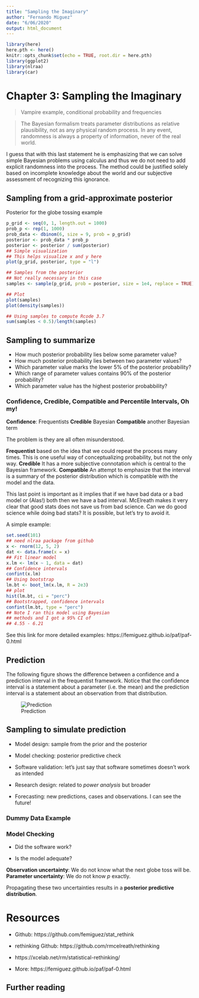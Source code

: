 ```yaml
---
title: "Sampling the Imaginary"
author: "Fernando Miguez"
date: "6/06/2020"
output: html_document
---
```


```r
library(here)
here.pth <- here()
knitr::opts_chunk$set(echo = TRUE, root.dir = here.pth)
library(ggplot2)
library(nlraa)
library(car)
```

# Chapter 3: Sampling the Imaginary

> Vampire example, conditional probability and frequencies

> The Bayesian formalism treats parameter distributions as relative plausibility, not as any physical random process. In any event, randomness is always a property of information, never of the real world. 

I guess that with this last statement he is emphasizing that we can solve simple Bayesian problems using calculus and thus we do not need to add explicit randomness into the process. The method could be justified solely based on incomplete knowledge about the world and our subjective assessment of recognizing this ignorance. 

## Sampling from a grid-approximate posterior

Posterior for the globe tossing example

```r
p_grid <- seq(0, 1, length.out = 1000)
prob_p <- rep(1, 1000)
prob_data <- dbinom(6, size = 9, prob = p_grid)
posterior <- prob_data * prob_p
posterior <- posterior / sum(posterior)
## Simple visualization
## This helps visualize x and y here
plot(p_grid, posterior, type = "l")

## Samples from the posterior
## Not really necessary in this case
samples <- sample(p_grid, prob = posterior, size = 1e4, replace = TRUE)

## Plot
plot(samples)
plot(density(samples))

## Using samples to compute Rcode 3.7
sum(samples < 0.5)/length(samples)
```

## Sampling to summarize

* How much posterior probability lies below some parameter value?
* How much posterior probability lies between two parameter values?
* Which parameter value marks the lower 5% of the posterior probability?
* Which range of parameter values contains 90% of the posterior probability?
* Which parameter value has the highest posterior probabbility?

### Confidence, Credible, Compatible and Percentile Intervals, Oh my!

**Confidence**: Frequentists
**Credible** Bayesian
**Compatible** another Bayesian term

The problem is they are all often misunderstood.

**Frequentist** based on the idea that we could repeat the process many times. This is one useful way of conceptualizing probability, but not the only way.
**Credible** It has a more subjective connotation which is central to the Bayesian framework.
**Compatible** An attempt to emphasize that the interval is a summary of the posterior distribution which is compatible with the model and the data.

This last point is important as it implies that if we have bad data or a bad model or (Alas!) both then we have a bad interval. McElreath makes it very clear that good stats does not save us from bad science. Can we do good science while doing bad stats? It is possible, but let's try to avoid it.

A simple example:

```r
set.seed(101)
## need nlraa package from github
x <- rnorm(12, 5, 2)
dat <- data.frame(x = x)
## Fit linear model
x.lm <- lm(x ~ 1, data = dat)
## Confidence intervals
confint(x.lm)
## Using bootstrap
lm.bt <- boot_lm(x.lm, R = 2e3)
## plot
hist(lm.bt, ci = "perc")
## Bootstrapped, confidence intervals
confint(lm.bt, type = "perc")
## Note I ran this model using Bayesian
## methods and I got a 95% CI of
## 4.55 - 6.21 
```

See this link for more detailed examples:
https://femiguez.github.io/paf/paf-0.html

## Prediction

The following figure shows the difference between a confidence and a prediction interval in the frequentist framework. Notice that the confidence interval is a statement about a parameter (i.e. the mean) and the prediction interval is a statement about an observation from that distribution.

![Prediction](./figs/Intervals.png)

## Sampling to simulate prediction

* Model design: sample from the prior and the posterior

* Model checking: posterior predictive check

* Software validation: let's just say that software sometimes doesn't work as intended

* Research design: related to *power analysis* but broader

* Forecasting: new predictions, cases and observations. I can see the future!

### Dummy Data Example

### Model Checking

* Did the software work?

* Is the model adequate?

**Observation uncertainty**: We do not know what the next globe toss will be.
**Parameter uncertainty**: We do not know $p$ exactly.

Propagating these two uncertainties results in a **posterior predictive distribution**.


# Resources

* Github: https://github.com/femiguez/stat_rethink

* rethinking Github: https://github.com/rmcelreath/rethinking

* https://xcelab.net/rm/statistical-rethinking/

* More: https://femiguez.github.io/paf/paf-0.html

## Further reading 


